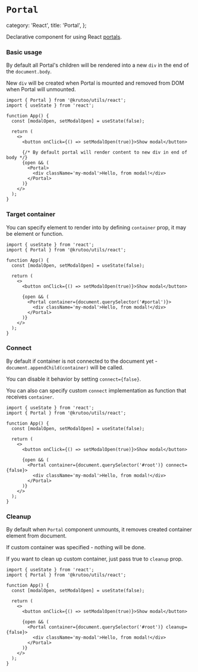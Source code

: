 # `Portal`

  category: 'React',
  title: 'Portal',
};

Declarative component for using React [portals](https://react.dev/reference/react-dom/createPortal).

### Basic usage

By default all Portal's children will be rendered into a new `div` in the end of the `document.body`.

New `div` will be created when Portal is mounted and removed from DOM when Portal will unmounted.

```tsx
import { Portal } from '@krutoo/utils/react';
import { useState } from 'react';

function App() {
  const [modalOpen, setModalOpen] = useState(false);

  return (
    <>
      <button onClick={() => setModalOpen(true)}>Show modal</button>

      {/* By default portal will render content to new div in end of body */}
      {open && (
        <Portal>
          <div className='my-modal'>Hello, from modal!</div>
        </Portal>
      )}
    </>
  );
}
```

### Target container

You can specify element to render into by defining `container` prop, it may be element or function.

```tsx
import { useState } from 'react';
import { Portal } from '@krutoo/utils/react';

function App() {
  const [modalOpen, setModalOpen] = useState(false);

  return (
    <>
      <button onClick={() => setModalOpen(true)}>Show modal</button>

      {open && (
        <Portal container={document.querySelector('#portal')}>
          <div className='my-modal'>Hello, from modal!</div>
        </Portal>
      )}
    </>
  );
}
```

### Connect

By default if container is not connected to the document yet - `document.appendChild(container)` will be called.

You can disable it behavior by setting `connect={false}`.

You can also can specify custom `connect` implementation as function that receives `container`.

```tsx
import { useState } from 'react';
import { Portal } from '@krutoo/utils/react';

function App() {
  const [modalOpen, setModalOpen] = useState(false);

  return (
    <>
      <button onClick={() => setModalOpen(true)}>Show modal</button>

      {open && (
        <Portal container={document.querySelector('#root')} connect={false}>
          <div className='my-modal'>Hello, from modal!</div>
        </Portal>
      )}
    </>
  );
}
```

### Cleanup

By default when `Portal` component unmounts, it removes created container element from document.

If custom container was specified - nothing will be done.

If you want to clean up custom container, just pass true to `cleanup` prop.

```tsx
import { useState } from 'react';
import { Portal } from '@krutoo/utils/react';

function App() {
  const [modalOpen, setModalOpen] = useState(false);

  return (
    <>
      <button onClick={() => setModalOpen(true)}>Show modal</button>

      {open && (
        <Portal container={document.querySelector('#root')} cleanup={false}>
          <div className='my-modal'>Hello, from modal!</div>
        </Portal>
      )}
    </>
  );
}
```
